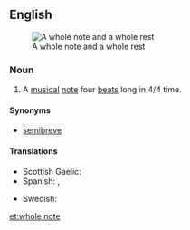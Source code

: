 {{wikipedia}}
==English==
[[Image:Whole note and rest.svg|thumb|right|A whole note and a whole rest]]

===Noun===
{{en-noun}}

# {{music}} A [[musical]] [[note]] four [[beat]]s long in 4/4 time.

====Synonyms====
* {{qualifier|UK}} [[semibreve]]

====Translations====
{{trans-top|musical note four beats long}}
* Scottish Gaelic: {{t-|gd|punc cruinn|m}}
* Spanish: {{t-|es|semibreve|f}}, {{t-|es|redonda|f}}
{{trans-mid}}
* Swedish: {{t+|sv|helnot|c}}
{{trans-bottom}}

[[et:whole note]]